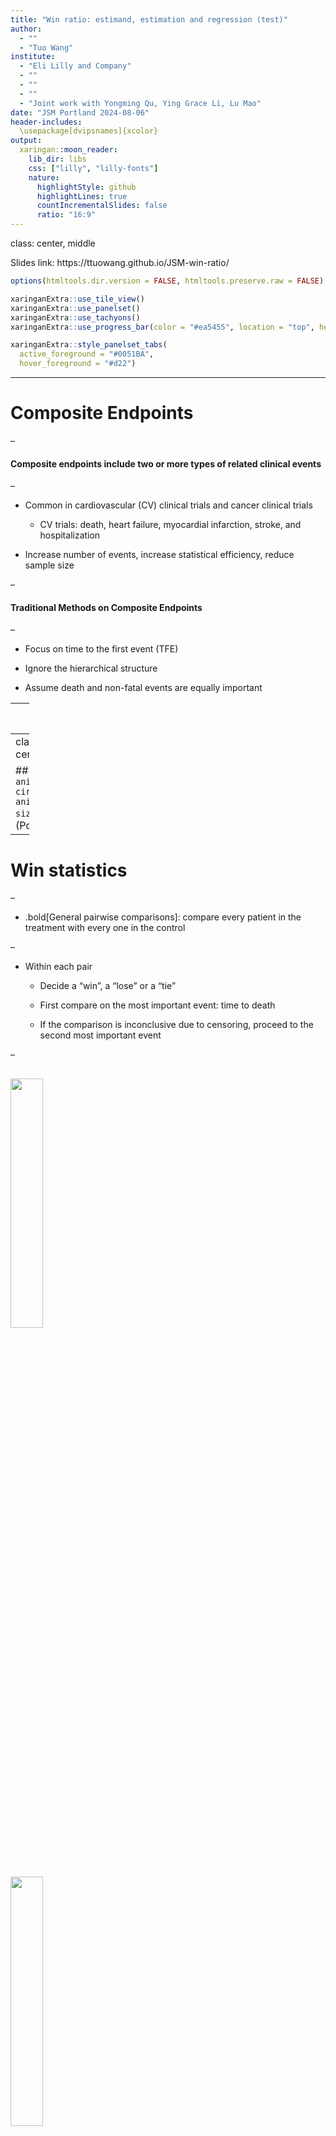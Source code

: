 ```yaml
---
title: "Win ratio: estimand, estimation and regression (test)"
author: 
  - ""
  - "Tuo Wang"
institute: 
  - "Eli Lilly and Company"
  - ""
  - ""
  - ""
  - "Joint work with Yongming Qu, Ying Grace Li, Lu Mao"
date: "JSM Portland 2024-08-06"
header-includes:
  \usepackage[dvipsnames]{xcolor}
output:
  xaringan::moon_reader:
    lib_dir: libs
    css: ["lilly", "lilly-fonts"]
    nature:
      highlightStyle: github
      highlightLines: true
      countIncrementalSlides: false
      ratio: "16:9"
---
```

class: center, middle

Slides link: https://ttuowang.github.io/JSM-win-ratio/

```r
options(htmltools.dir.version = FALSE, htmltools.preserve.raw = FALSE)
```

```r
xaringanExtra::use_tile_view()
xaringanExtra::use_panelset()
xaringanExtra::use_tachyons()
xaringanExtra::use_progress_bar(color = "#ea5455", location = "top", height = "10px")

xaringanExtra::style_panelset_tabs(
  active_foreground = "#0051BA",
  hover_foreground = "#d22")
```

---

# Composite Endpoints

--

#### Composite endpoints include two or more types of related clinical events 

--

- Common in cardiovascular (CV) clinical trials and cancer clinical trials
  
  - CV trials: death, heart failure, myocardial infarction, stroke, and hospitalization

- Increase number of events, increase statistical efficiency, reduce sample size

--

#### Traditional Methods on Composite Endpoints

--

- Focus on time to the first event (TFE)

- Ignore the hierarchical structure 

- Assume death and non-fatal events are equally important

---
class: inverse, center, middle

# Death  $>$ Hospitalization 

---
class: inverse, center, middle

## `r anicon::faa("arrow-circle-right", animate="passing", size=0.8)` Win ratio (Pocock et al. 2012)



---
# Win statistics

--

- .bold[General pairwise comparisons]: compare every patient in the treatment with every one in the control

--

- Within each pair

  - Decide a "win", a "lose" or a "tie"
  
  - First compare on the most important event: time to death 
  
  - If the comparison is inconclusive due to censoring, proceed to the second most important event

--

<img src="figures/chap3/Adeath.jpg" width="32%" />
--
<img src="figures/chap3/Ahosp.jpg" width="32%" />
--
<img src="figures/chap3/tie.jpg" width="32%" />

---
# Win statistics

--

Define

- $N_t$ and $N_c$: number of subjects in treatment and control group

- $n_t$ and $n_c$: number of wins by treatment and control group

--

- $P_t = \frac{n_t}{N_tN_c}$: proportions of pairs when treatment wins

- $P_c = \frac{n_c}{N_tN_c}$: proportions of pairs when control wins

- $P_{\text{tie}} = 1-P_t-P_c$: proportions of ties

--

The treatment effect can be quantified by a series of win statistics:

- net benefit </span><span style='font-size:13pt; color:#707070'> (Buyse, 2010) </span> : $P_t - P_c$

- **win ratio** </span><span style='font-size:13pt; color:#707070'> (Pocock, 2012) </span>: ${P_t}/{P_c}$

- win odds </span><span style='font-size:13pt; color:#707070'> (Dong, 2020) </span>: $(P_t + 0.5P_{\text{tie}})/(P_c + 0.5P_{\text{tie}})$

---
# Win Ratio <span style='font-size:18pt; color:black'> `r icons::fontawesome("arrow-circle-right")` </span> <span style='font-size:23pt; color:black'> Challenge </span>  

#### Challenge 1

- The true value (estimand) of win ratio depends on the censoring distribution and the maximum follow-up time

--

$\hspace{3cm}$<img src="figures/chap3/Adeatht1.jpg" width="35%" />
--
<img src="figures/chap3/Adeatht2.jpg" width="35%" />


---
class: inverse, center, middle, hide-logo

<span style='font-size:25pt; color:#FFFFFF'> ICH E9 (R1): "...missing data and loss-to-follow-up are irrelevant to the construction of the estimand."  </span>

---
# Win Ratio <span style='font-size:18pt; color:black'> `r icons::fontawesome("arrow-circle-right")` </span> <span style='font-size:23pt; color:black'> Challenge </span>  

--

#### Challenge 2

- Previous work on win ratio focus on two-sample comparison

--

- **Regression framework vs. two-sample comparison:**

  - Covariate adjustment
  
  - Statistical efficiency 

  - Subgroup analysis 

  - Adjusting confounders (observational studies)


---
# Win Ratio <span style='font-size:18pt; color:black'> `r icons::fontawesome("arrow-circle-right")` </span>  <span style='font-size:23pt; color:black'> General Framework</span>

.bold[Notations]

- $D$: survival time and $N_D(t) = I(D\leq t)$ 

- $N_1(t),\ldots,N_K(t)$ denote the counting processes of $K$ non-fatal
events ordered by importance

- $\bar{N}(t) = \{N(u):0\leq u\leq t\}$ : event-history process

- $Y_1(t), \ldots, Y_J(t)$ : $J$ longitudinal variables measured at time $t$

- Covaraite history $\bar{Y}_j(t) = \{Y_j(u): 0 \leq u \leq t\}$ 

- $\boldsymbol{Y}(t) = \left\{ \bar{N}_D(t),\bar{N}_1(t),\ldots,\bar{N}_K(t), \bar{Y}_1(t), \ldots, \bar{Y}_J(t) \right\}$

- For all notations, we use subscripts $i$ and $j$ to denote the corresponding values from subjects $i$ and $j$

- $\tau$: maximum follow-up time or user specified time

???

First, let me introduce some necessary notations. Let D denote survival and N_D is the counting process of Death, which is an indication function. Let N1 to Nk represent the counting processes of K non-fatal events. Let N bar t represent the event history process. We also consider some longitudinal data as well. Let Yt be the set of all the event history processes. Note that for all these notations, we will use subscripts i and j to represent different subjects.

---
# Restricted Time Win Ratio <span style='font-size:18pt; color:black'> `r icons::fontawesome("arrow-circle-right")` </span> <span style='font-size:23pt; color:black'> Estimand </span>  

--

.bold[Win function]: Define the win indicator function for two independent subjects with
$\boldsymbol{Y}_{i}$ and $\boldsymbol{Y}_{j}$ as  </span><span style='font-size:13pt; color:#707070'> (Mao and Wang, 2021) </span>
<span style='color:#0479a8'>
$$\mathcal{W}(\boldsymbol{Y}_{i},\boldsymbol{Y}_{j})(t) = I(\boldsymbol{Y}_{i} \text{ wins over }\boldsymbol{Y}_{j}\text{ up to time } t).$$</span>

--

<b><span style='color:#ea5455'>Estimand</span></b> : the restricted time win ratio (RTWR) for multivariate hierarchical variables <span style='font-size:13pt; color:#707070'> (Wang et al., 2024, JBS) </span>
<span style='color:#0479a8'>
$$\mbox{RTWR}(\tau) = \frac{\text{E}\{ \mathcal{W}(\boldsymbol Y^{(1)}, \boldsymbol Y^{(0)})(\tau)\}}{\text{E}\{ \mathcal{W}(\boldsymbol Y^{(0)}, \boldsymbol Y^{(1)})(\tau)\}},$$</span>
where $\boldsymbol{Y}^{(a)}$ denote the potential outcome under group $a$ ( $0$ : control, $1$ : treatment )

--

<b><span style='color:#ea5455'>Interpretation</span></b>:  number of times subjects in the treatment are likely to have a favorable outcome compared to those in the control by time $\tau$


---
# Restricted Time Win Ratio <span style='font-size:18pt; color:black'> `r icons::fontawesome("arrow-circle-right")` </span> <span style='font-size:23pt; color:black'> Estimation </span>

--

<b><span style='color:#ea5455'>Estimation</span></b> 

  - Inverse probability censoring weighting (IPCW) <span style='font-size:13pt; color:#707070'> (Dong et al., 2020, 2021) </span> 
  
  - Multiple imputation <span style='font-size:13pt; color:#707070'> (Wang et al., 2023, 2024) </span> 

--

<b><span style='color:#ea5455'>Impute the response outcomes up to time $\tau$ </span></b>  <span style='font-size:13pt; color:#707070'> (Wang et al., 2023, 2024) </span> 

--

$\hspace{3cm}$<img src="figures/chap4/imp1.jpg" width="35%" />
--
<img src="figures/chap4/imp2.jpg" width="43%" />

--

- **Advantages:**  Estimation of the win ratio is fairly easy if all data are observed.

---
# Win Ratio Regression <span style='font-size:18pt; color:black'> `r icons::fontawesome("arrow-circle-right")` </span> <span style='font-size:23pt; color:black'> Formulation </span>

--

Define $\boldsymbol{Z} \in \mathbb{R}^p$ a vector of baseline covariates, the **proportional win-fractions (PW) regression** models <span style='font-size:13pt; color:#707070'> (Mao and Wang, 2021, Biometrics)</span>
<span style='color:#0479a8'>
$$\frac{E\left\{\mathcal{W}(\boldsymbol{Y}_{i},\boldsymbol{Y}_{j})( t ) | \boldsymbol{Z}_{i}, \boldsymbol{Z}_{j}\right\}}{E\left\{\mathcal{W}(\boldsymbol{Y}_{j},\boldsymbol{Y}_{i})( t ) | \boldsymbol{Z}_{i}, \boldsymbol{Z}_{j}\right\}} =\exp \left\{\boldsymbol{\beta}^{\mathrm{T}}\left(\boldsymbol{Z}_{i}-\boldsymbol{Z}_{j}\right)\right\}$$</span>

--

- <b><span style='color:#ea5455'> Interpretation: </span></b> $\beta_k$ can be interpreted as the log win ratio associated with a one-unit increase in covariate $Z_k$ when the other predictors are fixed

--

- <b><span style='color:#ea5455'> Assumption: </span></b> Covariate-specific win and loss fractions are proportional over time

  - Estimand independent of censoring distribution

--

- Equivalent to a Cox PH model on TFE if $\mathcal{W}$ is defined as the comparison on the TFE. 

???

This model is similar to logistic regression and cox model.

Under the model, the covariate-specific win and loss fractions are proportional over time, that is the win ratio remain constant over time. This proportionality assumption is very similar with the proportional hazard assumption in cox ph model. Actually, our model can be degenerated to a cox ph model under some certain condition. 

Pocock two sample win ratio is a special case with Z being binary and one-dimensional.


---
class: center, middle

<span style='font-size:25pt; color:#ea5455'> What if proportionality assumption fails? </span>

--

<span style='font-size:18pt; color:black'> `r anicon::faa("arrow-circle-right", animate="passing", size=1.2)` Stratify on nonproportional covariates </span>

???

However, in practice, the proportionality assumption may not always hold for all predictors.
What should we do if the proportionality assumption fails. One way to solve  this problem is stratification. It is commonly used in many clinical trials. When the proportional hazards assumption does not hold, the stratified Cox model and the stratified Fine-Gray model are recommended for time-to-first-event analyses and competing risks data.

---
# The stratified PW models <span style='font-size:18pt; color:black'> `r icons::fontawesome("arrow-circle-right")` </span> <span style='font-size:23pt; color:black'> Formulation</span>

--

- Stratified variable : $L$ levels

- $li$ and $lj$ denote the corresponding values from subjects $i$ and $j$ in stratum $l = 1,\ldots,L$

--

A **stratified proportional win-fractions (PW) model** can be
formulated as <span style='font-size:13pt; color:#707070'> (Wang and Mao, 2022, Stats in Med)</span>

<span style='color:#0479a8'>
$$\mathcal{R}\left(t \mid \boldsymbol{Z}_{l i}, \boldsymbol{Z}_{l j} ; \mathcal{W}\right) \equiv \frac{E\left\{\mathcal{W}(\boldsymbol{Y}_{li},\boldsymbol{Y}_{lj})(t) | \boldsymbol{Z}_{li}, \boldsymbol{Z}_{lj}\right\}}{E\left\{\mathcal{W}(\boldsymbol{Y}_{lj},\boldsymbol{Y}_{li})(t) | \boldsymbol{Z}_{li}, \boldsymbol{Z}_{lj}\right\}} =\exp \left\{\boldsymbol{\beta}^{\mathrm{T}}\left(\boldsymbol{Z}_{l i}-\boldsymbol{Z}_{l j}\right)\right\} \quad(l=1, \ldots, L).$$
</span>
where
$\boldsymbol{\beta} = (\beta_1, \ldots, \beta_p)^T$ is a $p$-dimensional
regression parameters shared by all $L$ groups.

--

- <b><span style='color:#ea5455'> Assumption: </span></b> Covariate-specific win and loss fractions are proportional over time **within each stratum**

--

- Equivalent to a stratified Cox PH model on TFE if $\mathcal{W}$ is defined as the comparison on the TFE. 

---
# The stratified PW models 

.panelset[

.panel[.panel-name[ Check assumption ]

.bold[Check proportionality]:

  - Plot residuals (observed vs model-based win-fractions) over time 
  
  - Should fluctuate around zero without any systemic pattern
  
  - Example: ACCORD trial <span style='font-size:13pt; color:#707070'> (Raz et al., 2009) </span>

```r
knitr::include_graphics('figures/chap3/proportionality.png')
```

  - Stratify on nonproportional covariate: `sex`


]

.panel[.panel-name[ACCORD results]
.left-column[

- Sex-stratified analysis

- WR for treatment: 1.17

]

.right-column[
```r
df <- data.frame(
  variable = c(
  "Fibrate vs Placebo", "Intensive vs Standard", 
  "Baseline age",  "White vs Non-white", 
  "Glycated hemoglobin", "Plasma triglyceride",
  "LDL cholesterol", "HDL cholesterol"),
  WR = c('<span style="color:#dc2f02">1.17</span>', "0.87", "0.97", "0.86", "0.93", "1.00", "1.00", "1.04"),
  CI = c( '<span style="color:#dc2f02">(0.90, 1.51)</span>', "(0.67, 1.12)", "(0.96, 0.99)",
          "(0.63, 1.18)", "(0.82, 1.06)", "(1.00, 1.00)",
          "(1.00, 1.01)", "(1.01, 1.07)"),
  pvalue = c('<span style="color:#dc2f02">0.243</span>', "0.273", "0.005**", "0.360", 
             "0.308", "0.978", "0.797", "0.009**")
)

sketch = htmltools::withTags(table(
  class = 'display',
  thead(
    tr(
      th(rowspan = 2, 'Variable'),
      th(colspan = 3, 'Sex-stratified PW')
    ),
    tr(
      lapply(c("WR", "95%CI", "P-value"), th)
    )
  )
))

library(DT)
DT::datatable(
  df, container = sketch, 
  options = list(dom = 't',pageLength = 10,
                 columnDefs = list(list(className = 'dt-center', targets = 0:3))), 
  rownames = FALSE, escape = FALSE)
```
]
]
]

---
# Summary

<br>

- Prioritized composite endpoints

  - estimand (hypothesis testing) $\,\,\,$ `r anicon::faa("arrow-circle-right", animate="passing", size=1.2, speed="slow")` $\,\,\,$ .uw-anchor-color[restricted time win ratio] 
  
  - regression $\,\,\,$ `r anicon::faa("arrow-circle-right", animate="passing", size=1.2, speed="slow")` $\,\,\,$  .uw-anchor-color[ (stratified) proportional win-fractions models]
  

- R-package: [`WR`](https://cran.r-project.org/web/packages/WR/index.html)

  - Calculate two sample win ratio
  - Fit (stratified) PW model
  - Examine proportionality assumption

- Imputation R-package is being developed

---
# `r anicon::nia("References", animate = "float")` 

- Wang, T., Li, Y., and Qu, Y. (2024). Win ratio: from estimands to estimation. *Statistics in Biopharmaceutical Research*

- Wang, T., Zilinskas, R., Li, Y, Qu, Y. (2023). Missing data imputation for a multivariate outcome of mixed variable types. *Statistics in Biopharmaceutical Research*, doi: 10.1080/19466315.2023.2169753

- Wang, T and Mao, L. (2022). Stratified proportional win-fractions regression analysis. *Statistics in Medicine*, 41, 5305-5318

- Mao, L. and Wang, T. (2021). A Class of Proportional Win-Fractions Regression Models for Composite Outcomes. *Biometrics*, 77, 1265-1275


---
class: center, middle

`r anicon::nia("<span style='font-size:55pt; color:#cc0033'> Thanks! </span>", animate = "pulse")`

<br>
Full references: https://tuowang.rbind.io/blog/2021-01-15-win-ratio-references/

`r anicon::faa("envelope-open", animate="float", color="#222831")` : tuo.wang@lilly.com

`r anicon::faa("twitter", animate="float", color="#00acee")` : @alextuowang

`r anicon::faa("id-card", animate="float", color="#393E46")` : tuowang.rbind.io



---
class: inverse, center, middle

## .fancy[Appendix] 

